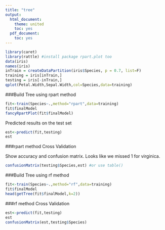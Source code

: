 ```yaml
---
title: "tree"
output:
  html_document:
    theme: united
    toc: yes
  pdf_document:
    toc: yes
---
```


```r
library(caret)
library(rattle) #install package rpart.plot too
data(iris)
names(iris)
inTrain = createDataPartition(iris$Species, p = 0.7, list=F)
training = iris[inTrain,]
testing = iris[-inTrain,]
qplot(Petal.Width,Sepal.Width,col=Species,data=training)
```

###Build Tree using rpart method

```r
fit<-train(Species~.,method="rpart",data=training)
fit$finalModel
fancyRpartPlot(fit$finalModel)
```

Predicted results on the test set
```r
est<-predict(fit,testing)
est
```

###rpart method Cross Validation

Show accuracy and confusion matrix. Looks like we missed 1 for virginica.
```r
confusionMatrix(testing$Species,est) #or use table()
```

###Build Tree using rf method

```r
fit<-train(Species~.,method="rf",data=training)
fit$finalModel
head(getTree(fit$finalModel,k=2))
```

###rf method Cross Validation

```r
est<-predict(fit,testing)
est
confusionMatrix(est,testing$Species)
```
